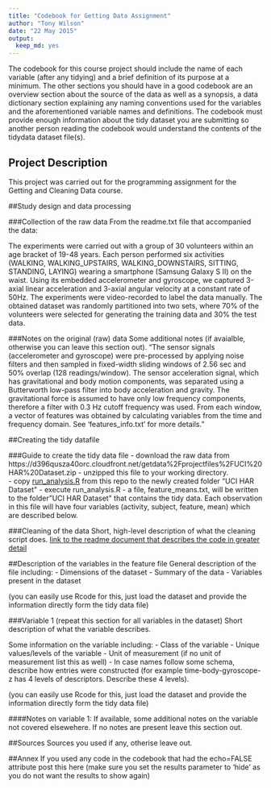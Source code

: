```yaml
---
title: "Codebook for Getting Data Assignment"
author: "Tony Wilson"
date: "22 May 2015"
output:
  keep_md: yes
---
```

The codebook for this course project should include the name of each variable (after any tidying) and a brief definition of its purpose at a minimum. The other sections you should have in a good codebook are an overview section about the source of the data as well as a synopsis, a data dictionary section explaining any naming conventions used for the variables and the aforementioned variable names and definitions. The codebook must provide enough information about the tidy dataset you are submitting so another person reading the codebook would understand the contents of the tidydata dataset file(s). 

## Project Description
This project was carried out for the programming assignment for the Getting and Cleaning Data course.  

##Study design and data processing

###Collection of the raw data
From the readme.txt file that accompanied the data:

The experiments were carried out with a group of 30 volunteers within an age bracket of 19-48 years. Each person performed six activities (WALKING, WALKING_UPSTAIRS, WALKING_DOWNSTAIRS, SITTING, STANDING, LAYING) wearing a smartphone (Samsung Galaxy S II) on the waist. Using its embedded accelerometer and gyroscope, we captured 3-axial linear acceleration and 3-axial angular velocity at a constant rate of 50Hz. The experiments were video-recorded to label the data manually. The obtained dataset was randomly partitioned into two sets, where 70% of the volunteers were selected for generating the training data and 30% the test data. 

###Notes on the original (raw) data 
Some additional notes (if avaialble, otherwise you can leave this section out).
"The sensor signals (accelerometer and gyroscope) were pre-processed by applying noise filters and then sampled in fixed-width sliding windows of 2.56 sec and 50% overlap (128 readings/window). The sensor acceleration signal, which has gravitational and body motion components, was separated using a Butterworth low-pass filter into body acceleration and gravity. The gravitational force is assumed to have only low frequency components, therefore a filter with 0.3 Hz cutoff frequency was used. From each window, a vector of features was obtained by calculating variables from the time and frequency domain. See 'features_info.txt' for more details."

##Creating the tidy datafile

###Guide to create the tidy data file
- download the raw data from https://d396qusza40orc.cloudfront.net/getdata%2Fprojectfiles%2FUCI%20HAR%20Dataset.zip
- unzipped this file to your working directory.  
- copy [run_analysis.R]() from this repo to the newly created folder "UCI HAR Dataset\"
- execute run_analysis.R
- a file, feature_means.txt, will be written to the folder "UCI HAR Dataset\" that contains the tidy data.  Each observation in this file will have four variables (activity, subject, feature, mean) which are described below.

###Cleaning of the data
Short, high-level description of what the cleaning script does. [link to the readme document that describes the code in greater detail]()

##Description of the variables in the feature file
General description of the file including:
 - Dimensions of the dataset
 - Summary of the data
 - Variables present in the dataset

(you can easily use Rcode for this, just load the dataset and provide the information directly form the tidy data file)

###Variable 1 (repeat this section for all variables in the dataset)
Short description of what the variable describes.

Some information on the variable including:
 - Class of the variable
 - Unique values/levels of the variable
 - Unit of measurement (if no unit of measurement list this as well)
 - In case names follow some schema, describe how entries were constructed (for example time-body-gyroscope-z has 4 levels of descriptors. Describe these 4 levels). 

(you can easily use Rcode for this, just load the dataset and provide the information directly form the tidy data file)

####Notes on variable 1:
If available, some additional notes on the variable not covered elsewehere. If no notes are present leave this section out.

##Sources
Sources you used if any, otherise leave out.

##Annex
If you used any code in the codebook that had the echo=FALSE attribute post this here (make sure you set the results parameter to 'hide' as you do not want the results to show again)
